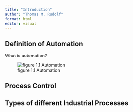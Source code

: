 ```yaml
---
title: "Introduction"
author: "Thomas M. Rudolf"
format: html
editor: visual
---
```


## Definition of Automation

What is automation?

![figure 1.1 Automation](figures/fig01-001.png)

## Process Control

## Types of different Industrial Processes
